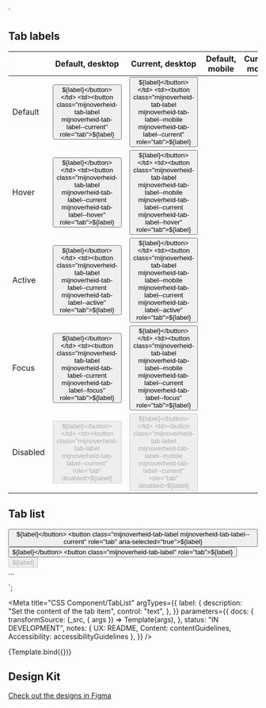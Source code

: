 
<!-- Import component and component styles -->


<!-- Import Docs -->


  `<div class="bg-grey">
      <h2>Tab labels</h2>
      <table class="demo-table">
        <thead>
          <tr>
            <th></th>
            <th>Default, desktop</th>
            <th>Current, desktop</th>
            <th>Default, mobile</th>
            <th>Current, mobile</th>
          </tr>
        </thead>
        <tbody>
          <tr>
            <td>Default</td>
            <td><button class="mijnoverheid-tab-label" role="tab">${label}</button></td>
            <td><button class="mijnoverheid-tab-label mijnoverheid-tab-label--current" role="tab">${label}</button></td>
            <td><button class="mijnoverheid-tab-label mijnoverheid-tab-label--mobile" role="tab">${label}</button></td>
            <td><button class="mijnoverheid-tab-label mijnoverheid-tab-label--mobile mijnoverheid-tab-label--current" role="tab">${label}</button></td>
          </tr>
          <tr>
            <td>Hover</td>
            <td><button class="mijnoverheid-tab-label mijnoverheid-tab-label--hover" role="tab">${label}</button></td>
            <td><button class="mijnoverheid-tab-label mijnoverheid-tab-label--current mijnoverheid-tab-label--hover" role="tab">${label}</button></td>
            <td><button class="mijnoverheid-tab-label mijnoverheid-tab-label--mobile mijnoverheid-tab-label--hover" role="tab">${label}</button></td>
            <td><button class="mijnoverheid-tab-label mijnoverheid-tab-label--mobile mijnoverheid-tab-label--current  mijnoverheid-tab-label--hover" role="tab">${label}</button></td>
          </tr>
          <tr>
            <td>Active</td>
            <td><button class="mijnoverheid-tab-label mijnoverheid-tab-label--active" role="tab">${label}</button></td>
            <td><button class="mijnoverheid-tab-label mijnoverheid-tab-label--current mijnoverheid-tab-label--active" role="tab">${label}</button></td>
            <td><button class="mijnoverheid-tab-label mijnoverheid-tab-label--mobile mijnoverheid-tab-label--active" role="tab">${label}</button></td>
            <td><button class="mijnoverheid-tab-label mijnoverheid-tab-label--mobile mijnoverheid-tab-label--current mijnoverheid-tab-label--active" role="tab">${label}</button></td>
          </tr>
          <tr>
            <td>Focus</td>
            <td><button class="mijnoverheid-tab-label mijnoverheid-tab-label--focus" role="tab">${label}</button></td>
            <td><button class="mijnoverheid-tab-label mijnoverheid-tab-label--current mijnoverheid-tab-label--focus" role="tab">${label}</button></td>
            <td><button class="mijnoverheid-tab-label mijnoverheid-tab-label--mobile mijnoverheid-tab-label--focus" role="tab">${label}</button></td>
            <td><button class="mijnoverheid-tab-label mijnoverheid-tab-label--mobile mijnoverheid-tab-label--current mijnoverheid-tab-label--focus" role="tab">${label}</button></td>
          </tr>
          <tr>
            <td>Disabled</td>
            <td><button class="mijnoverheid-tab-label" role="tab" disabled>${label}</button></td>
            <td><button class="mijnoverheid-tab-label mijnoverheid-tab-label--current" role="tab" disabled>${label}</button></td>
            <td><button class="mijnoverheid-tab-label mijnoverheid-tab-label--mobile" role="tab" disabled>${label}</button></td>
            <td><button class="mijnoverheid-tab-label mijnoverheid-tab-label--mobile mijnoverheid-tab-label--current" role="tab" disabled>${label}</button></td>
          </tr>
        </tbody>
      </table>
      <h2>Tab list</h2>
      <div class="mijnoverheid-tab-set">
        <div class="mijnoverheid-tab-list" role="tablist">
          <button class="mijnoverheid-tab-label" role="tab">${label}</button>
          <button class="mijnoverheid-tab-label mijnoverheid-tab-label--current" role="tab" aria-selected="true">${label}</button>
          <button class="mijnoverheid-tab-label" role="tab">${label}</button>
          <button class="mijnoverheid-tab-label" role="tab">${label}</button>
          <button class="mijnoverheid-tab-label mijnoverheid-tab-label--disabled" role="tab" disabled>${label}</button>
        </div>
      </div>
      <div class="tabpanels">
          <div class="tabpanel">...</div>
      </div>
  </div>`;

<Meta
  title="CSS Component/TabList"
  argTypes={{
    label: {
      description: "Set the content of the tab item",
      control: "text",
    },
  }}
  parameters={{
    docs: {
      transformSource: (_src, { args }) => Template(args),
    },
    status: "IN DEVELOPMENT",
    notes: { UX: README, Content: contentGuidelines, Accessibility: accessibilityGuidelines },
  }}
/>

<Canvas>
  <Story name="TabList" args={{ label: "Tab text" }}>
    {Template.bind({})}
  </Story>
</Canvas>

<ArgsTable story="TabList" />

## Design Kit

[Check out the designs in Figma](https://figma.com/file/8HxbveYiHkxfDmsS0OyI5r/Logius-Mijn-Overheid---Tab?node-id=103%3A73)
